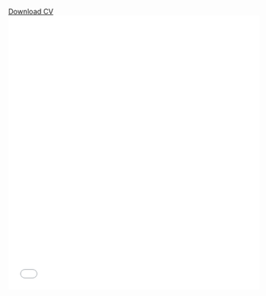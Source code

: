 [Download CV](./docs/LAmador_CV_2025.pdf)
\
<embed title="CV" src="docs/LAmador_CV_2025.pdf" width="100%" height="550px" />